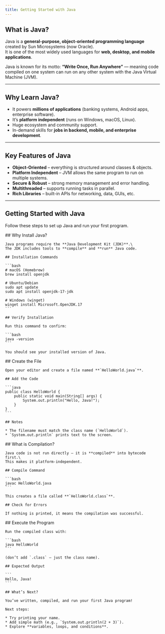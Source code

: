```yaml
---
title: Getting Started with Java
---
```


## What is Java?

Java is a **general-purpose, object-oriented programming language** created by Sun Microsystems (now Oracle).\
It is one of the most widely used languages for **web, desktop, and mobile applications**.

Java is known for its motto: **“Write Once, Run Anywhere”** — meaning code compiled on one system can run on any other system with the Java Virtual Machine (JVM).

***

## Why Learn Java?

* It powers **millions of applications** (banking systems, Android apps, enterprise software).
* It’s **platform independent** (runs on Windows, macOS, Linux).
* Huge ecosystem and community support.
* In-demand skills for **jobs in backend, mobile, and enterprise development**.

***

## Key Features of Java

* **Object-Oriented** – everything is structured around classes & objects.
* **Platform Independent** – JVM allows the same program to run on multiple systems.
* **Secure & Robust** – strong memory management and error handling.
* **Multithreaded** – supports running tasks in parallel.
* **Rich Libraries** – built-in APIs for networking, data, GUIs, etc.

***

## Getting Started with Java

Follow these steps to set up Java and run your first program.

<Steps>
  <Step title="Install Java">
    ## Why Install Java?

    Java programs require the **Java Development Kit (JDK)**.\
    The JDK includes tools to **compile** and **run** Java code.

    ## Installation Commands

    ```bash
    # macOS (Homebrew)
    brew install openjdk

    # Ubuntu/Debian
    sudo apt update
    sudo apt install openjdk-17-jdk

    # Windows (winget)
    winget install Microsoft.OpenJDK.17
    ```

    ## Verify Installation

    Run this command to confirm:

    ```bash
    java -version
    ```

    You should see your installed version of Java.
  </Step>

  <Step title="Write Your First Program">
    ## Create the File

    Open your editor and create a file named **`HelloWorld.java`**.

    ## Add the Code

    ```java
    public class HelloWorld {
        public static void main(String[] args) {
            System.out.println("Hello, Java!");
        }
    }
    ```

    ## Notes

    * The filename must match the class name (`HelloWorld`).
    * `System.out.println` prints text to the screen.
  </Step>

  <Step title="Compile Your Program">
    ## What is Compilation?

    Java code is not run directly — it is **compiled** into bytecode first.\
    This makes it platform-independent.

    ## Compile Command

    ```bash
    javac HelloWorld.java
    ```

    This creates a file called **`HelloWorld.class`**.

    ## Check for Errors

    If nothing is printed, it means the compilation was successful.
  </Step>

  <Step title="Run Your Program">
    ## Execute the Program

    Run the compiled class with:

    ```bash
    java HelloWorld
    ```

    (don’t add `.class` — just the class name).

    ## Expected Output

    ```
    Hello, Java!
    ```

    ## What’s Next?

    You’ve written, compiled, and run your first Java program!

    Next steps:

    * Try printing your name.
    * Add simple math (e.g., `System.out.println(2 + 3)`).
    * Explore **variables, loops, and conditions**.
  </Step>
</Steps>
